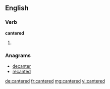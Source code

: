 ==English==

===Verb===
'''cantered'''

# {{past of|canter}}

===Anagrams===
* [[decanter#English|decanter]]
* [[recanted#English|recanted]]

[[de:cantered]]
[[fr:cantered]]
[[mg:cantered]]
[[vi:cantered]]